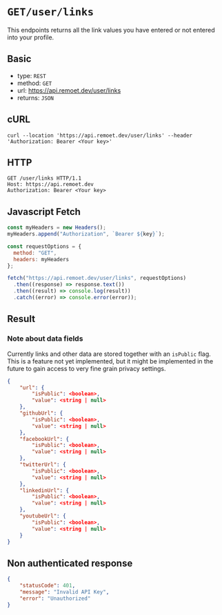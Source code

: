 # `GET/user/links`

This endpoints returns all the link values you have entered or not entered into your profile.

## Basic
- type: `REST`
- method: `GET`
- url: https://api.remoet.dev/user/links
- returns: `JSON`

## cURL
```curl
curl --location 'https://api.remoet.dev/user/links' --header 'Authorization: Bearer <Your key>'
```

## HTTP
```http
GET /user/links HTTP/1.1
Host: https://api.remoet.dev
Authorization: Bearer <Your key>
```

## Javascript Fetch
```javascript
const myHeaders = new Headers();
myHeaders.append("Authorization", `Bearer ${key}`);

const requestOptions = {
  method: "GET",
  headers: myHeaders
};

fetch("https://api.remoet.dev/user/links", requestOptions)
  .then((response) => response.text())
  .then((result) => console.log(result))
  .catch((error) => console.error(error));
```

## Result
### Note about data fields
Currently links and other data are stored together with an `isPublic` flag. This is a feature not yet implemented, 
but it might be implemented in the future to gain access to very fine grain privacy settings.

```json
{
    "url": {
        "isPublic": <boolean>,
        "value": <string | null>
    },
    "githubUrl": {
        "isPublic": <boolean>,
        "value": <string | null>
    },
    "facebookUrl": {
        "isPublic": <boolean>,
        "value": <string | null>
    },
    "twitterUrl": {
        "isPublic": <boolean>,
        "value": <string | null>
    },
    "linkedinUrl": {
        "isPublic": <boolean>,
        "value": <string | null>
    },
    "youtubeUrl": {
        "isPublic": <boolean>,
        "value": <string | null>
    }
}
```

## Non authenticated response
```json
{
    "statusCode": 401,
    "message": "Invalid API Key",
    "error": "Unauthorized"
}
```